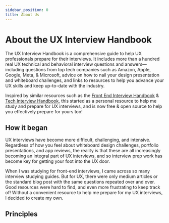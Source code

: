 ```yaml
---
sidebar_position: 0
title: About Us
---
```



# About the UX Interview Handbook

The UX Interview Handbook is a comprehensive guide to help UX professionals prepare for their interviews. It includes more than a hundred real UX <Link to='technical/ux'>technical</Link> and <Link to='behavioral/ux'>behavioral</Link> interview questions and answers—including questions from top tech companies such as <Link to="/behavioral/companies">Amazon, Apple, Google, Meta, & Microsoft</Link>, advice on how to nail your <Link to='presentations'>design presentation</Link> and <Link to='technical/general'>whiteboard challenges</Link>, and links to <Link to='resources'>resources</Link> to help you advance your UX skills and keep up-to-date with the industry.

Inspired by similar resources such as the [Front End Interview Handbook](https://www.frontendinterviewhandbook.com/) & [Tech Interview Handbook](https://www.techinterviewhandbook.org/), this started as a personal resource to help me study and prepare for UX interviews, and is now free & open source to help you effectively prepare for yours too!

## How it began

UX interviews have become more difficult, challenging, and intensive. Regardless of how you feel about whiteboard design challenges, portfolio presentations, and app reviews, the reality is that these are all increasingly becoming an integral part of UX interviews, and so interview prep work has become key for getting your foot into the UX door.

When I was studying for front-end interviews, I came across so many interview studying guides. But for UX, there were only medium articles or the standard blog post with the same questions repeated over and over. Good resources were hard to find, and even more frustrating to keep track of! Without a convenient resource to help me prepare for my UX interviews, I decided to create my own.

## Principles

<AboutPrinciples />
